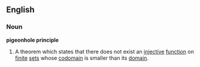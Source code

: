 ==English==
{{wikipedia}}

===Noun===
'''pigeonhole principle'''
# {{algebra}} A theorem which states that there does not exist an [[injective]] [[function]] on [[finite]] [[set]]s whose [[codomain]] is smaller than its [[domain]].